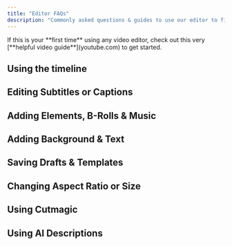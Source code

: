 ```yaml
---
title: "Editor FAQs"
description: "Commonly asked questions & guides to use our editor to fine-tune or customize your videos."
---
```


<Tip>
  If this is your **first time** using any video editor, check out this very [**helpful video guide**](youtube.com) to get started.
</Tip>

## Using the timeline

<CardGroup cols={3}>
  <Card title="How does the timeline work?" icon="sparkles">
    
  </Card>
  <Card title="Add / Remove segments from video" icon="sparkles">
    
  </Card>
  <Card title="Cut a segement from video" icon="sparkles">
    
  </Card>
  <Card title="Make minute changes with timeline zoom" icon="sparkles">
    
  </Card>
</CardGroup>

## Editing Subtitles or Captions

<CardGroup cols={3}>
  <Card title="Change or correct captions" icon="sparkles">
    
  </Card>
  <Card title="Change captions animation" icon="sparkles">
    
  </Card>
  <Card title="Change caption style, font & effects" icon="sparkles">
    
  </Card>
  <Card title="Add emoji to captions" icon="sparkles">
    
  </Card>
  <Card title="Add sound to captions" icon="sparkles">
    
  </Card>
</CardGroup>

## Adding Elements, B-Rolls & Music

<CardGroup cols={3}>
  <Card title="Add progress bar to video" icon="sparkles">
    
  </Card>
  <Card title="Add outro to video" icon="sparkles">
    
  </Card>
  <Card title="Add logo to video" icon="sparkles">
    
  </Card>
  <Card title="Add B-Rolls overlay to video" icon="sparkles">
    
  </Card>
  <Card title="Add music to video" icon="sparkles">
    
  </Card>
</CardGroup>

## Adding Background & Text

<CardGroup cols={3}>
  <Card title="Change video background" icon="sparkles">
    
  </Card>
  <Card title="Add text overlay to video" icon="sparkles">
    
  </Card>
  <Card title="Change text style and effects" icon="sparkles">
    
  </Card>
  <Card title="New Card" icon="sparkles">
    
  </Card>
</CardGroup>

## Saving Drafts & Templates

<CardGroup cols={3}>
  <Card title="What is a video template?" icon="sparkles">
    
  </Card>
  <Card title="Create your brand template" icon="sparkles">
    
  </Card>
  <Card title="Save video as a draft" icon="sparkles">
    
  </Card>
  <Card title="Using preset templates" icon="sparkles">
    
  </Card>
</CardGroup>

## Changing Aspect Ratio or Size

<CardGroup cols={3}>
  <Card title="Change video size or aspect ratio" icon="sparkles">
    
  </Card>
  <Card title="Using Split Layout" icon="sparkles">
    
  </Card>
  <Card title="New Card" icon="sparkles">
    
  </Card>
  <Card title="New Card" icon="sparkles">
    
  </Card>
</CardGroup>

## Using Cutmagic 

<CardGroup cols={3}>
  <Card title="What is Cutmagic?" icon="sparkles">
    
  </Card>
  <Card title="How to use timeline with CutMagic?" icon="sparkles">
    
  </Card>
  <Card title="Cutmagic FAQs" icon="sparkles">
    
  </Card>
</CardGroup>

## Using AI Descriptions

<CardGroup cols={2}>
  <Card title="How to use AI Descriptions?" icon="sparkles">
    
  </Card>
</CardGroup>
